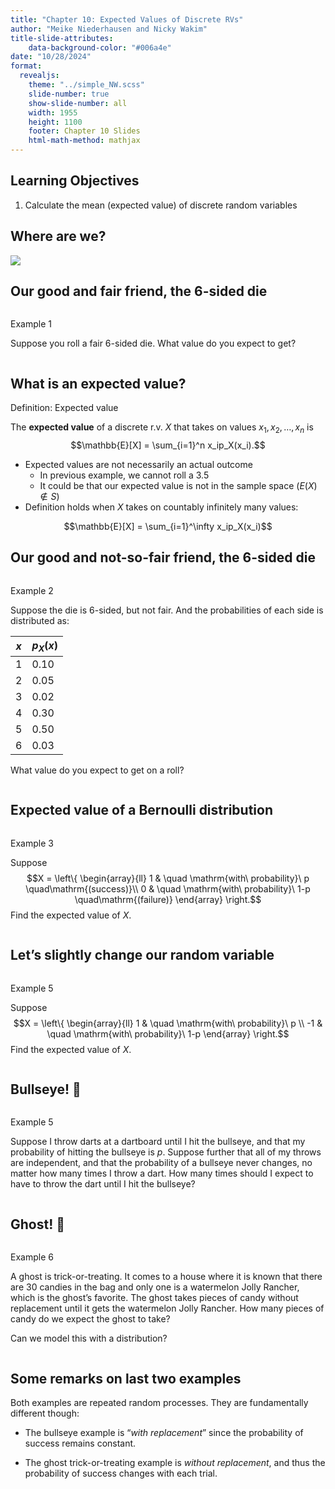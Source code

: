 ```yaml
---
title: "Chapter 10: Expected Values of Discrete RVs"
author: "Meike Niederhausen and Nicky Wakim"
title-slide-attributes:
    data-background-color: "#006a4e"
date: "10/28/2024"
format: 
  revealjs:
    theme: "../simple_NW.scss"
    slide-number: true
    show-slide-number: all
    width: 1955
    height: 1100
    footer: Chapter 10 Slides
    html-math-method: mathjax
---
```


## Learning Objectives

1.  Calculate the mean (expected value) of discrete random variables

## Where are we?

![](../img_slides/course_map.png){fig-align="center"}

## Our good and fair friend, the 6-sided die

::: columns
::: {.column width="40%"}
::: example
::: ex-title
Example 1
:::

::: ex-cont
Suppose you roll a fair 6-sided die. What value do you expect to get?
:::
:::
:::
:::

## What is an expected value?

::: definition
::: def-title
Definition: Expected value
:::

::: def-cont
The **expected value** of a discrete r.v. $X$ that takes on values $x_1, x_2, \ldots, x_n$ is $$\mathbb{E}[X] = \sum_{i=1}^n x_ip_X(x_i).$$
:::
:::

-   Expected values are not necessarily an actual outcome
    -   In previous example, we cannot roll a 3.5
    -   It could be that our expected value is not in the sample space ($E(X) \notin S$)
-   Definition holds when $X$ takes on countably infinitely many values: 

$$\mathbb{E}[X] = \sum_{i=1}^\infty x_ip_X(x_i)$$

## Our good and not-so-fair friend, the 6-sided die

::: columns
::: {.column width="30%"}
::: example
::: ex-title
Example 2
:::

::: ex-cont
Suppose the die is 6-sided, but not fair. And the probabilities of each side is distributed as:

| $x$ | $p_X(x)$ |
|-----|----------|
| 1   | 0.10     |
| 2   | 0.05     |
| 3   | 0.02     |
| 4   | 0.30     |
| 5   | 0.50     |
| 6   | 0.03     |

What value do you expect to get on a roll?
:::
:::
:::
:::

## Expected value of a Bernoulli distribution

::: columns
::: {.column width="50%"}
::: example
::: ex-title
Example 3
:::

::: ex-cont
Suppose $$X = \left\{
        \begin{array}{ll}
            1 & \quad \mathrm{with\ probability}\ p \quad\mathrm{(success)}\\
            0 & \quad \mathrm{with\ probability}\ 1-p \quad\mathrm{(failure)}
        \end{array}
    \right.$$ Find the expected value of $X$.
:::
:::
:::
:::

## Let's slightly change our random variable

::: columns
::: {.column width="40%"}
::: example
::: ex-title
Example 5
:::

::: ex-cont
Suppose $$X = \left\{
        \begin{array}{ll}
            1 & \quad \mathrm{with\ probability}\ p \\
            -1 & \quad \mathrm{with\ probability}\ 1-p 
        \end{array}
    \right.$$ Find the expected value of $X$.
:::
:::
:::
:::

## Bullseye! 🎯 {visibility="hidden"}

::: columns
::: {.column width="30%"}
::: example
::: ex-title
Example 5
:::

::: ex-cont
Suppose I throw darts at a dartboard until I hit the bullseye, and that my probability of hitting the bullseye is $p$. Suppose further that all of my throws are independent, and that the probability of a bullseye never changes, no matter how many times I throw a dart. How many times should I expect to have to throw the dart until I hit the bullseye?
:::
:::
:::
:::

## Ghost! 👻

::: columns
::: {.column width="30%"}
::: example
::: ex-title
Example 6
:::

::: ex-cont
A ghost is trick-or-treating. It comes to a house where it is known that there are 30 candies in the bag and only one is a watermelon Jolly Rancher, which is the ghost's favorite. The ghost takes pieces of candy without replacement until it gets the watermelon Jolly Rancher. How many pieces of candy do we expect the ghost to take?
:::
:::
Can we model this with a distribution?
:::

:::

## Some remarks on last two examples {visibility="hidden"}

Both examples are repeated random processes. They are fundamentally different though:

-   The bullseye example is "*with replacement*" since the probability of success remains constant.

-   The ghost trick-or-treating example is *without replacement*, and thus the probability of success changes with each trial.
